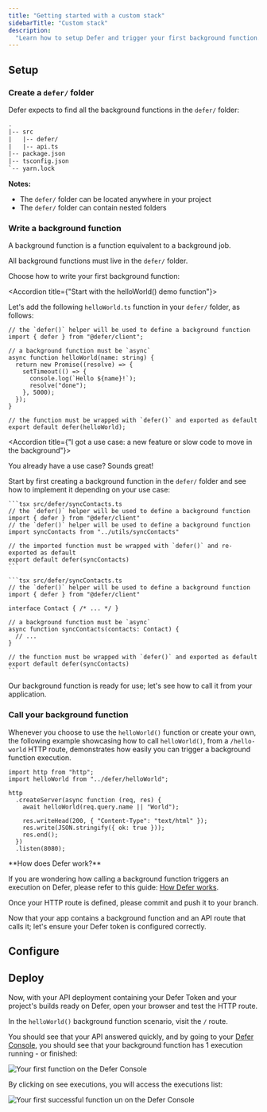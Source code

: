 ```yaml
---
title: "Getting started with a custom stack"
sidebarTitle: "Custom stack"
description:
  "Learn how to setup Defer and trigger your first background function."
---
```


## Setup

<Snippet file="install-defer-client.mdx" />

### Create a `defer/` folder

Defer expects to find all the background functions in the `defer/` folder:

```txt
.
|-- src
|   |-- defer/
|   |-- api.ts
|-- package.json
|-- tsconfig.json
`-- yarn.lock
```

<Note>

**Notes:**

- The `defer/` folder can be located anywhere in your project
- The `defer/` folder can contain nested folders

</Note>

### Write a background function

A background function is a function equivalent to a background job.

All background functions must live in the `defer/` folder.

Choose how to write your first background function:

<AccordionGroup>

<Accordion title={"Start with the helloWorld() demo function"}>

Let's add the following `helloWorld.ts` function in your `defer/` folder, as
follows:

```tsx src/defer/helloWorld.ts
// the `defer()` helper will be used to define a background function
import { defer } from "@defer/client";

// a background function must be `async`
async function helloWorld(name: string) {
  return new Promise((resolve) => {
    setTimeout(() => {
      console.log(`Hello ${name}!`);
      resolve("done");
    }, 5000);
  });
}

// the function must be wrapped with `defer()` and exported as default
export default defer(helloWorld);
```

</Accordion>

<Accordion title={"I got a use case: a new feature or slow code to move in the background"}>

You already have a use case? Sounds great!

Start by first creating a background function in the `defer/` folder and see how
to implement it depending on your use case:

<Tabs>

  <Tab title='Move existing slow code to a background function'>

    ```tsx src/defer/syncContacts.ts
    // the `defer()` helper will be used to define a background function
    import { defer } from "@defer/client"
    // the `defer()` helper will be used to define a background function
    import syncContacts from "../utils/syncContacts"

    // the imported function must be wrapped with `defer()` and re-exported as default
    export default defer(syncContacts)
    ```

  </Tab>

  <Tab title='Write a new feature, ex: syncContacts()'>

    ```tsx src/defer/syncContacts.ts
    // the `defer()` helper will be used to define a background function
    import { defer } from "@defer/client"

    interface Contact { /* ... */ }

    // a background function must be `async`
    async function syncContacts(contacts: Contact) {
      // ...
    }

    // the function must be wrapped with `defer()` and exported as default
    export default defer(syncContacts)
    ```

  </Tab>

</Tabs>

</Accordion>

</AccordionGroup>

Our background function is ready for use; let's see how to call it from your
application.

### Call your background function

Whenever you choose to use the `helloWorld()` function or create your own, the
following example showcasing how to call `helloWorld()`, from a `/hello-world`
HTTP route, demonstrates how easily you can trigger a background function
execution.

```tsx src/api.ts
import http from "http";
import helloWorld from "../defer/helloWorld";

http
  .createServer(async function (req, res) {
    await helloWorld(req.query.name || "World");

    res.writeHead(200, { "Content-Type": "text/html" });
    res.write(JSON.stringify({ ok: true }));
    res.end();
  })
  .listen(8080);
```

<Note>
**How does Defer work?**

If you are wondering how calling a background function triggers an execution on
Defer, please refer to this guide: [How Defer works](/get-started/concepts).

</Note>

Once your HTTP route is defined, please commit and push it to your branch.

Now that your app contains a background function and an API route that calls it;
let's ensure your Defer token is configured correctly.

## Configure

<Snippet file="setup-defer-app.mdx" />

<Snippet file="api-deployment-configuration.mdx" />

## Deploy

Now, with your API deployment containing your Defer Token and your project's
builds ready on Defer, open your browser and test the HTTP route.

In the `helloWorld()` background function scenario, visit the `/` route.

You should see that your API answered quickly, and by going to your
[Defer Console](https://console.defer.run/), you should see that your background
function has 1 execution running - or finished:

<Frame caption="Your first function on the Defer Console">
  <img
    src="/images/getting-started/functions-list.png"
    alt="Your first function on the Defer Console"
  />
</Frame>

By clicking on see executions, you will access the executions list:

<Frame caption="Your first successful function un on the Defer Console">
  <img
    src="/images/getting-started/function-runs.png"
    alt="Your first successful function un on the Defer Console"
  />
</Frame>
